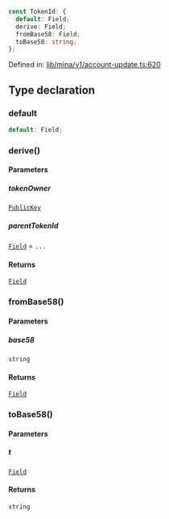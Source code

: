 ```ts
const TokenId: {
  default: Field;
  derive: Field;
  fromBase58: Field;
  toBase58: string;
};
```

Defined in: [lib/mina/v1/account-update.ts:620](https://github.com/o1-labs/o1js/blob/46b9772d07785397c4bd76a102bc9f6730d321bb/src/lib/mina/v1/account-update.ts#L620)

## Type declaration

### default

```ts
default: Field;
```

### derive()

#### Parameters

##### tokenOwner

[`PublicKey`](../classes/PublicKey.mdx)

##### parentTokenId

[`Field`](../classes/Field.mdx) = `...`

#### Returns

[`Field`](../classes/Field.mdx)

### fromBase58()

#### Parameters

##### base58

`string`

#### Returns

[`Field`](../classes/Field.mdx)

### toBase58()

#### Parameters

##### t

[`Field`](../classes/Field.mdx)

#### Returns

`string`
